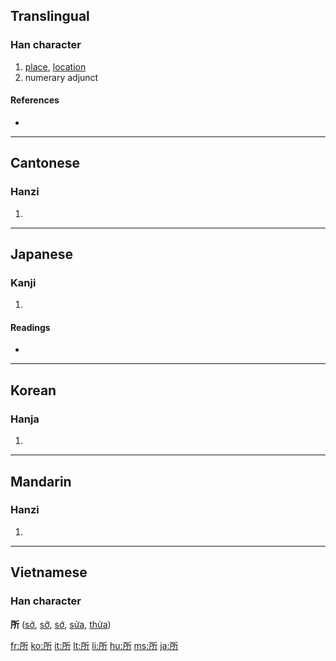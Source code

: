 ==Translingual==
{{Han stroke|[[Image:所-order.gif]]}}

===Han character===
{{Han char|rn=63|rad=戶|as=04|sn=8|four=7222<sub>1</sub>|canj=竹尸竹一中 (HSHML)}}

# [[place]], [[location]]
# numerary adjunct

====References====
* {{Han ref|kx=0415.160|dkj=11715|dj=0760.020|hdz=32259.010|uh=6240|ud=25152|bh=A9D2|bd=43474}}

----

==Cantonese==

===Hanzi===
{{yue-hanzi|jyut=|y=so2}}

# {{defn|Cantonese}}

----

==Japanese==

===Kanji===
{{ja-kanji|grade=3|rs=戶04}}

# {{defn|Japanese}}

====Readings====
* {{ja-readings|on=[[しょ]] (sho), [[そ]] (so)|kun=[[ところ]] (tokoro)}}

----

==Korean==

===Hanja===
{{ko-hanja|hangeul=소|eumhun=바|rv=so|mr=so|y=so}}

# {{defn|Korean}}

----

==Mandarin==

===Hanzi===
{{cmn-hanzi|pin=[[biàn]] ([[bian4]]), [[piān]] ([[pian1]]), [[suǒ]] ([[suo3]])|wg=pien<sup>4</sup>, p'ien<sup>1</sup>, so<sup>3</sup>}}

# {{defn|Mandarin}}

----

==Vietnamese==
===Han character===
'''所''' ([[sở]], [[sỡ]], [[sớ]], [[sửa]], [[thửa]])

[[fr:所]]
[[ko:所]]
[[it:所]]
[[lt:所]]
[[li:所]]
[[hu:所]]
[[ms:所]]
[[ja:所]]